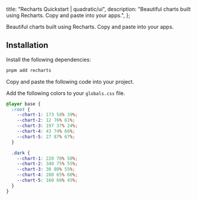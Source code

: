 
  title: "Recharts Quickstart | quadratic/ui",
  description: "Beautiful charts built using Recharts. Copy and paste into your apps.",
};

<Title>Recharts Quickstart</Title>
<Description>Beautiful charts built using Recharts. Copy and paste into your apps.</Description>
<ComponentPreview id="rechartsLineChartMultiple" />

## Installation
<Steps>

<StepTitle>Install the following dependencies:</StepTitle>
<StepContent>
```bash
pnpm add recharts
```
</StepContent>

<StepTitle>Copy and paste the following code into your project.</StepTitle>
<StepContent>
<FileSource id="rechartsChart" />
</StepContent>

<StepTitle>Add the following colors to your `globals.css` file.</StepTitle>
<StepContent>
```css
@layer base {
  :root {
    --chart-1: 173 58% 39%;
    --chart-2: 12 76% 61%;
    --chart-3: 197 37% 24%;
    --chart-4: 43 74% 66%;
    --chart-5: 27 87% 67%;
  }

  .dark {
    --chart-1: 220 70% 50%;
    --chart-2: 340 75% 55%;
    --chart-3: 30 80% 55%;
    --chart-4: 280 65% 60%;
    --chart-5: 160 60% 45%;
  }
}
```
</StepContent>

</Steps>

<Footer nextLabel="Area Chart" nextHref="/docs/charts/recharts/area-chart" />
